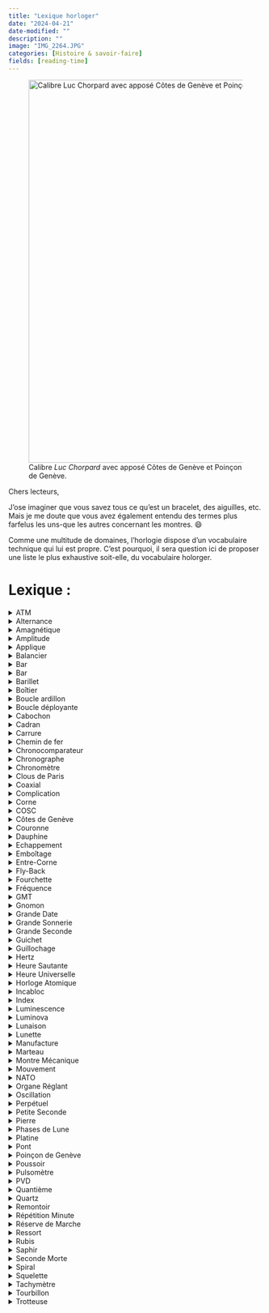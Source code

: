 ```yaml
---
title: "Lexique horloger"
date: "2024-04-21"
date-modified: ""
description: ""
image: "IMG_2264.JPG"
categories: [Histoire & savoir-faire] 
fields: [reading-time]
---
```


![Calibre *Luc Chorpard* avec apposé Côtes de Genève et Poinçon de Genève.](IMG_2265.JPG){fig-align="center" width="20cm"}

Chers lecteurs,

J'ose imaginer que vous savez tous ce qu'est un bracelet, des aiguilles, etc. Mais je me doute que vous avez également entendu des termes plus farfelus les uns-que les autres concernant les montres. 😄

Comme une multitude de domaines, l'horlogie dispose d'un vocabulaire technique qui lui est propre. C'est pourquoi, il sera question ici de proposer une liste le plus exhaustive soit-elle, du vocabulaire holorger.

# **Lexique :**

<details>

<summary>ATM</summary>

<br> Abbréviation d' « atmosphère normale », ATM est une unité de pression indiquant l'étanchéité d'une montre. Par exemple, une montre offrant une étanchéité de 10ATM résiste à une pression de 10 bars, soit 100 mètres de profondeur. Cependant, c'est une indication à ne pas prendre au premier degré. Par exemple, la plongée requiert une capacité de 20ATM minimum.

</details>

<details>

<summary>Alternance</summary>

<br> Déplacement d'un pendule ou d'un balancier entre deux positions extrêmes (A' \> A »). Deux alternances, soit un aller-retour, constituent une oscillation, soit le fameux « tic-tac » d'une montre.En règle générale, un balancier compte 5 oscillations par seconde (fréquence de marche de 18,000 alternances à l'heure -- 2,5Hz), 8 oscillations par seconde (fréquence de marche de 28,800 alternances à l'heure -- 4Hz) ou 10 oscillations par seconde (fréquence de marche de 36,000 alternances à l'heure -- 5Hz).

</details>

<details>

<summary>Amagnétique</summary>

<br> Se dit d'une montre dont le fonctionnement des organes réglants ne sont pas affectés par le magnétisme. La majorité des pièces d'horlogerie étant fabriquées à partir de métaux et d'alliages ferreux, celles-ci sont habituellement déréglées par les champs magnétiques. La définition d'une montre antimagnétique est régie par la norme ISO 764, celle-ci devant être apte à fonctionner après une exposition accidentelle à un champ de 4800 A/m (soit 60 gauss).

</details>

<details>

<summary>Amplitude</summary>

<br> Angle maximum entre les deux positions extrêmes d'une pendule ou d'un balancier (A\>A »). Cela équivaut au trajet complet effectué par le balancier lors d'une alternance. En règle générale, l'amplitude d'un balancier se situe entre 180° et 315°. Si l'amplitude dépasse cette valeur, le balancier peut buter contre la fourchette, ce que les horlogers appellent le rabattement.

</details>

<details>

<summary>Applique</summary>

<br> Les appliques sont les index ou marquages découpés dans une plaque métallique puis apposés à même le cadran, soit par collage ou par rivetage.

</details>

<details>

<summary>Balancier</summary>

<br> Élément mobile généralement de forme circulaire, c'est l'organe qui règle la montre. Celui-ci oscille sur son axe de rotation et est accouplé au spiral, ressort lui permettant d'imprimer un mouvement de va-et-vient parfaitement régulier, appelé oscillation (le fameux « tic-tac »). Dans le cas des montres à quartz, le spiral est remplacé par un moteur électrique alimenté par une pile.

</details>

<details>

<summary>Bar</summary>

<br> Unité de pression atmosphérique de référence, 1 bar soit 1013 hectopascals, c'est un terme permettant d'indiquer l'étanchéité d'une montre (voir aussi ATM).

</details>

<details>

<summary>Bar</summary>

<br> Unité de pression atmosphérique de référence, 1 bar soit 1013 hectopascals, c'est un terme permettant d'indiquer l'étanchéité d'une montre (voir aussi ATM).

</details>

<details>

<summary>Barillet</summary>

<br> Le barillet est un ensemble formé d'une boîte cylindrique et d'une roue dentée fermée par un couvercle. Il permet d'accumuler l'énergie produite par le système de remontage pour ensuite la redistribuer aux différents engrenages du mouvement.

</details>

<details>

<summary>Boîtier</summary>

<br> Le boîtier (ou boîte) est la principale protection d'une montre et permet de protéger le mécanisme contre les chocs, l'humidité ainsi que la poussière. Il est composé d'une partie principale appelée carrure contenant le mouvement, le cadran et les aiguilles, à laquelle sont fixés les divers éléments extérieurs.

</details>

<details>

<summary>Boucle ardillon</summary>

<br> La boucle ardillon est le type de fermoir le plus classique, composé d'une pointe métallique articulée sur une boucle permettant de fermer le bracelet grâce à une perforation dans le brin percé.

</details>

<details>

<summary>Boucle déployante</summary>

<br> La boucle déployante est un fermoir articulé qui se déploie lors de son ouverture. Elle permet notamment à la montre de flotter autour du poignet en cas d'ouverture accidentelle.

</details>

<details>

<summary>Cabochon</summary>

<br> Désigne un type d'ornement utilisé sur la couronne et parfois sur le cadran. Il s'agit généralement d'une pierre précieuse ou fine, polie (et non taillée).

</details>

<details>

<summary>Cadran</summary>

<br> Le cadran est une pièce généralement métallique sur laquelle s'affiche des indications diverses telles que les heures, minutes et secondes.

</details>

<details>

<summary>Carrure</summary>

<br> La carrure est l'une des trois pièces maîtresses du boîtier qui accueille le mouvement. Elle se trouve entre le fond de boîte et la lunette de la montre.

</details>

<details>

<summary>Chemin de fer</summary>

<br> Échelle de minuterie imprimée sur le cadran qui se distingue de par sa ressemblance avec les rails d'un chemin de fer.

</details>

<details>

<summary>Chronocomparateur</summary>

<br> Appareil d'horloger permettant de tester rapidement la marche d'une montre, généralement en 1 à 3 minutes, grâce au son généré par les chocs de l'échappement. Ceux-ci sont ensuite transformés en émissions de courant éléctrique variable puis amplifiés. Un chronocomparateur permet notamment de de vérifier la précision d'une montre puis de détecter des anomalies.

</details>

<details>

<summary>Chronographe</summary>

<br> Un chronographe est une montre indiquant les heures, les minutes et les secondes, complétée d'une aiguille se mettant en marche/arrêt sur simple action d'un poussoir afin de mesurer la durée d'un événement. Il possède généralement des compteurs d'heures et minutes totalisant les tours de l'aiguille du chronographe.

</details>

<details>

<summary>Chronomètre</summary>

<br> Plus qu'un simple appareil de mesure du temps, en horlogerie, un chronomètre désigne une montre de haute précision ayant obtenu une certification de chronométrie par une organisation spécialisée, neutre et officielle. On recense notamment le Contrôle Officiel Suisse des Chronomètres (COSC), l'observatoire de Genève ou celui de Neuchâtel mais aussi le METAS-Cert

</details>

<details>

<summary>Clous de Paris</summary>

<br> Type de guillochage que l'on retrouve sur des cadrans très classiques, composé de lignes entrecroisée set creusées, formant de petites pyramides.

</details>

<details>

<summary>Coaxial</summary>

<br> Par définition, le terme coaxial signifie « sur le même axe » et désigne donc un mouvement possédant plusieurs aiguilles sur le même axe (heures, minutes, secondes).

</details>

<details>

<summary>Complication</summary>

<br> La complication désigne toute autre fonction qu'une montre peut posséder autre que l'indication des heures, minutes et secondes. Cela comprend par exemple le calendrier perpétuel, le tourbillon, les fuseaux horaires, le chronographe ou encore les phases de lune.

</details>

<details>

<summary>Corne</summary>

<br> Solidaires de la carrure et situées aux extrémités du boîtier, les cornes ont pour fonction d'accrocher le bracelet à la montre. La petite barrette qui s'y loge grâce à de petits trous, passant aussi à l'intérieur du bracelet afin de le maintenir, est également appelée entre-corne.

</details>

<details>

<summary>COSC</summary>

<br> Le Contrôle Officiel Suisse des Chronomètres (COSC), est une association à but non lucratif qui s'occupe de décerner le titre de chronomètre certifié. Pour cela, un système de mesures et de contrôles sur une durée de 15 jours a été rigoureusement mis en place afin de gager la fiabilité et la qualité des montres de manière individuelle (et non par collection). Pour une montre mécanique, l'écart de marche toléré selon les températures et positions testées se situe entre -4 et +6 secondes par jour.

</details>

<details>

<summary>Côtes de Genève</summary>

<br> La décoration en **côtes de Genève** est un type de finition présent sur nombre de mouvements d'horlogerie, principalement pour les platines. Cette décoration est formée de stries parallèles, ondulées, usinées dans le métal à l'aide d'un outil rotatif abrasif qui effectue des passes successives parallèles. Ce type de finition est emblématique de l'horlogerie suisse depuis le fin du [xix]{.smallcaps}^e^ siècle. Les sillons avaient historiquement le rôle de capturer les poussières afin d'éviter qu'elles viennent bloquer les engrenages, cependant la fonction de ces finitions est maintenant surtout décorative.

</details>

<details>

<summary>Couronne</summary>

<br> La couronne (de remontoir) est un bouton présent à l'extérieur du boîtier permettant de remonter le mouvement manuellement ainsi que de régler l'heure de la montre.

</details>

<details>

<summary>Dauphine</summary>

<br> Reprenant la forme d'un triangle effilé dont la forme se continue vers l'embase, les aiguilles dauphines affichent généralement un certain relief sur leur partie centrale, créant des facettes jouant avec les reflets de lumière.

</details>

<details>

<summary>Echappement</summary>

<br> Désigne le mécanisme positionné entre le rouage (l'ensemble des roues et pignons transmettant la force depuis le barillet) et l'organe réglant (ou régulateur -- soit le duo balancier et spiral -- permettant la division en périodes de temps). L'échappement permet d'interrompre le mouvement des roues afin de distribuer l'énergie au balancier à intervalles réguliers. La quasi-totalité des montres suisses utilisent un échappement à ancre composé de 3 groupes de pièces : la roue d'échappement, l'ancre et le double plateau.

</details>

<details>

<summary>Emboîtage</summary>

<br> Étape de l'assemblage d'une montre durant laquelle le mouvement est introduit puis fixé dans le boîtier.

</details>

<details>

<summary>Entre-Corne</summary>

<br> Espace situé entre les cornes d'un boîtier de montre. Sa mesure détermine généralement la largeur du bracelet pouvant être fixé au boîtier. Dans certains cas, l'entre-corne est aussi utilisée pour désigner la tige métallique (pompe) permettant de fixer le bracelet.

</details>

<details>

<summary>Fly-Back</summary>

<br> Aussi appelé « retour en vol », le fly-back est une fonction ayant été mise au point pour les pilotes d'avion, permettant de mesurer la durée d'un événement et de le remettre à zéro sans avoir à arrêter l'aiguille du chronographe.

</details>

<details>

<summary>Fourchette</summary>

<br> Partie de l'ancre ressemblant à une fourchette et faisant la liaison entre le balancier et l'échappement.

</details>

<details>

<summary>Fréquence</summary>

<br> Mesurée en hertz, la fréquence fait référence au nombre d'oscillations qu'effectue le balancier d'une montre en une seule seconde (généralement compris entre 5 et 10). Par vulgarisation, on la traduit souvent en nombre d'alternances par heure, soit 18000 (2,5Hz), 21600 (3Hz), 28800 (4Hz) ou 36000 (5Hz)

</details>

<details>

<summary>GMT</summary>

<br> Abbréviation signifiant « Greenwich Mean Time ». Ce terme désigne l'heure solaire au méridien de l'observatoire de Greenwich en Angleterre, soit un temps civil d'une durée de 24 heures commençant à minuit. Sur une montre, la fonction GMT fait référence à l'affichage d'un second fuseau horaire de façon simultanée avec l'heure locale.

</details>

<details>

<summary>Gnomon</summary>

<br> Le gnomon fut l'un des tout premiers dispositifs de mesure du temps. Ancêtre du cadran solaire, cet instrument astronomique est composé d'un corps placé à la verticale et projetant une ombre dont la longueur détermine les moments de la journée. Au lever et au coucher du soleil, elle est infinie tandis qu'elle est la plus courte à midi lorsque le soleil est à son plus haut.

</details>

<details>

<summary>Grande Date</summary>

<br> Cette complication horlogère permet l'affichage de la date via deux disques distincts, contrairement à une date traditionnelle qui s'affiche sur un seul disque. Le résultat est une date surdimensionnée, d'où son nom de grande date.

</details>

<details>

<summary>Grande Sonnerie</summary>

<br> Cette complication horlogère permet à la montre de sonner au passage des heures, mais également des quarts d'heure. Un bouton-poussoir permet d'activer la sonnerie à la demande. Le nombre de composants nécessaires à l'élaboration d'un tel mouvement en font la complication la plus complexe de toutes.

</details>

<details>

<summary>Grande Seconde</summary>

<br> La grande seconde fait référence à la trotteuse, soit l'aiguille indiquant les secondes au centre d'une montre. Ce terme s'oppose à la petite seconde parfois placée dans un petit cadran à 6 heures.

</details>

<details>

<summary>Guichet</summary>

<br> Petite ouverture située au niveau du cadran et sous laquelle est affichée diverses indications, notamment la date généralement à 3 heures. Un guichet peut aussi afficher d'autres informations telles que le jour, le mois, les phases lunaires, mais aussi les minutes/heures dans le cas d'une « montre à guichet ».

</details>

<details>

<summary>Guillochage</summary>

<br> Technique de gravure, effectuée à la main avec un burin ou à la machine avec un tour à guillocher, permettant de décorer une surface métallique de lignes droites ou de courbes symétriques. Généralement présent sur les cadrans, le guillochage peut aussi être appliqué sur le boîtier d'une montre.

</details>

<details>

<summary>Hertz</summary>

<br> Unité de mesure de fréquence d'un événement sur une seconde. En horlogerie, le Hertz (Hz) est utilisé pour mesurer la fréquence de marche d'un mouvement.

</details>

<details>

<summary>Heure Sautante</summary>

<br> Se dit d'une montre dont l'indication de l'heure se fait dans un guichet (généralement situé à midi) et dont le changement d'heure s'effectue par saut toutes les 60 minutes. Cette complication a été inventée par l'horloger français Blondeau dans les années 1830.

</details>

<details>

<summary>Heure Universelle</summary>

<br> Complication inventée par l'horloger suisse Louis Cottier, permettant à une montre d'afficher simultanément l'heure des 24 fuseaux horaires du monde. L'heure universelle (ou worldtimer en anglais) fonctionne grâce à un anneau rotatif gradué sur 24 heures qui pointe vers un anneau fixe marqué du nom des grandes villes qui représentent chaque fuseau.

</details>

<details>

<summary>Horloge Atomique</summary>

<br> Horloge de très haute précision dont le dispositif oscillant utilise la fréquence des radiations émises entre deux niveaux d'énergie d'atomes. La plus précise d'entre elles dévie d'une seconde tous les 16 milliards d'années.

</details>

<details>

<summary>Incabloc</summary>

<br> Marque déposée d'amortisseur de chocs permettant de conserver l'alignement des axes du balancier d'un mouvement mécanique. Composé d'un bloc renfermant un chaton, une pierre à trou, un contre-pivot et un ressort-lyre, ce système antichocs est le plus utilisé dans les calibres suisses.

</details>

<details>

<summary>Index</summary>

<br> L'index fait référence à un certain marquage des heures, soit les repères ayant progressivement remplacé les chiffres romains ou arabes allant généralement de 1 à 12 sur le cadran.

</details>

<details>

<summary>Luminescence</summary>

<br> Par définition la luminescence désigne l'émission de rayons de lumière. En horlogerie, il s'agit de la matière recouvrant l'index et les aiguilles permettant de lire l'heure dans l'obscurité. Le tritium fût la matière utilisée par le passé mais a été remplacée par le système LumiNova à cause de ses propriétés radioactives.

</details>

<details>

<summary>Luminova</summary>

<br> Le LumiNova est une pâte lumineuse composée d'ampoules de tritum qui permet d'emmagasiner la lumière pour ensuite la refléter une fois plongée dans l'obscurité. Cette matière a permis d'écarter les sels de radium présentes dans le tritium et ainsi évincer la propriété radioactive de cette matière.

</details>

<details>

<summary>Lunaison</summary>

<br> Aussi appelé mois lunaire, la lunaison désigne l'intervalle de temps séparant deux nouvelles lunes consécutives. Ce cycle complet fait approximativement 29,5 jours et se décompose en 8 phases : nouvelle lune, premier croissant, premier quartier, lune gibbeuse croissante, pleine lune, lune gibbeuse décroissante, dernier quartier et dernier croissant.

</details>

<details>

<summary>Lunette</summary>

<br> La lunette est l'un des éléments principaux du boîtier. Elle se trouve sur la partie supérieure, au-dessus de la carrure, et porte la glace de la montre. Celle-ci peut être tournante afin d'indiquer diverses informations telles que la durée d'un événement. Lorsqu'elle est unidirectionnelle, elle ne tourne que dans un seul sens, notamment pour les montres de plongée.

</details>

<details>

<summary>Manufacture</summary>

<br> Symbole de qualité en horlogerie, une manufacture désigne une fabrique produisant ses produits de manière artisanale, soit en quasi-totalité. Ce terme fait notamment écho à un mouvement entièrement développé par une marque.

</details>

<details>

<summary>Marteau</summary>

<br> Le marteau est une pièce métallique qui frappe les timbres afin de les faire vibrer et ainsi produire des sons. C'est une pièce que l'on retrouve dans les montres à sonnerie.

</details>

<details>

<summary>Montre Mécanique</summary>

<br> Une montre mécanique, en opposition à une montre à quartz, est une montre qui fonctionne sans pile. Elle est animée par un mouvement à remontage manuel, nécessitant d'être remonté tous les jours en tournant la couronne, ou automatique qui se remonte par les mouvements de la personne via un rotor tournant autour d'un axe.

</details>

<details>

<summary>Mouvement</summary>

<br> Le mouvement d'une montre désigne l'ensemble des pièces et mécanisme la faisant fonctionner. Les différents types de mouvements sont appelés calibres.

</details>

<details>

<summary>NATO</summary>

<br> Les bracelets NATO ont été mis au point en 1973 à la demande du Ministère de la Défense Britannique qui recherchait un bracelet résistant à toute épreuve afin d'équiper ses armées. Cette origine militaire résonne toujours dans leur nom : North Atlantic Treaty Organization (NATO ou OTAN en français).

</details>

<details>

<summary>Organe Réglant</summary>

<br> Les organes réglants, aussi appelés régulateurs, désignent le balancier et le spiral qui fonctionnent avec l'échappement à ancre. Ils permettent le comptage du temps ainsi que la division en heures, minutes et secondes.

</details>

<details>

<summary>Oscillation</summary>

<br> C'est le déplacement aller-retour d'un pendule ou d'un balancier entre deux positions extrêmes (A' \> A » \> A'). Une oscillation est constituée de deux alternances, c'est le fameux tic-tac d'une montre.

</details>

<details>

<summary>Perpétuel</summary>

<br> Le terme perpétuel fait référence au quantième perpétuel, soit l'affichage de la date par son numéro. Le calendrier perpétuel lui, est un type de complication permettant d'afficher le jour du mois ainsi que le mois sur le cadran d'une montre mécanique. Celui-ci tient compte des mois irréguliers de 31, 30, 29 ou 28 jours puis des années bissextiles.

</details>

<details>

<summary>Petite Seconde</summary>

<br> Fonction permettant d'afficher les secondes dans un compteur déporté, contrairement à la grande seconde dont l'axe est situé au centre de la montre. On retrouve généralement la petite seconde à 6 ou 9 heures.

</details>

<details>

<summary>Pierre</summary>

<br> Aussi appelé rubis (synthétiques), les pierres d'horlogerie permettent de diminuer les frottements au sein d'un mouvement mécanique. Fabriquées en corindon synthétique, elles se reconnaissent immédiatement de par leur couleur rouge-rosée. Cette même matière est également utilisée pour les palettes d'un échappement à ancre.

</details>

<details>

<summary>Phases de Lune</summary>

<br> Les phases de lune sont une complication horlogère permettant l'affichage des diverses phases lunaires sur le cadran d'une montre. Une lunaison se divise en quatre phases : nouvelle lune, premier quartier, pleine lune et dernier quartier, effectuant un cycle complet en 29 jours, 12 heures, 44 minutes et 2,8 secondes.

</details>

<details>

<summary>Platine</summary>

<br> Un mot pour deux définitions. La première désigne est un métal plus précieux que l'or, lourd et inoxydable, que l'on retrouve dans certaines montres de luxe. La seconde désigne la plaque qui soutient les ponts et les organes d'un mouvement mécanique, mais aussi sur laquelle repose le cadran; la platine est creusée et percée pour recevoir les pièces du mouvement.

</details>

<details>

<summary>Pont</summary>

<br> Pièce métallique fixée sur la platine par les pieds et dans laquelle tournent les pivots mobiles du mouvement (barillet, roue de centre, renvoi, ancre, etc). Ses extrémités sont fixées par des vis.

</details>

<details>

<summary>Poinçon de Genève</summary>

<br> Le Poinçon de Genève est le sceau de qualité horlogère instauré par le Grand Conseil du canton de Genève en 1886. Cette certification est un standard d'excellence et l'emblème de la haute-horlogerie genevoise, il garantit la provenance des montres, leur bienfacture et leur fiabilité.

</details>

<details>

<summary>Poussoir</summary>

<br> Le poussoir désigne un bouton que l'on actionne afin de mettre un mécanisme en mouvement. Il permet notamment de commander l'ouverture d'un couvercle ou le démarrage/arrêt d'un chronographe.

</details>

<details>

<summary>Pulsomètre</summary>

<br> Type de chronographe ou échelle de mesure permettant de compter les pulsations du coeur. Selon l'unité de référence, il suffit de déclencher le chronographe -- ou d'attendre que la trotteuse soit à midi -- puis de compter 15 ou 30 pulsation et de regarder l'échelle pulsométrique afin de connaître le rythme cardiaque. C'est une fonction qui était autrefois très utile pour les médecins et infirmières afin de leur éviter de compter les pulsation sur une minute complète

</details>

<details>

<summary>PVD</summary>

<br> Acronyme de Physical Vapor Deposition, soit dépôt physique en phase vapeur, cette expression regroupe plusieurs méthodes. Dans tous les cas, il s'agit d'un procédé de métallisation par dépôt sous vide de films minces. C'est un type de placage qui permet d'obtenir des rendus de couleur, notamment au niveau du boîtier, et bien moins onéreux que le plaqué or par exemple.

</details>

<details>

<summary>Quantième</summary>

<br> Le quantième est un mécanisme qui permet l'affichage de la date du jour sur le cadran d'une montre. S'il est perpétuel, celui-ci tient automatiquement compte des mois de 31 et 30 jours ainsi que de 28 et 29 jours en février, puis des années bissextiles grâce à une mémoire mécanique.

</details>

<details>

<summary>Quartz</summary>

<br> Le quartz, ou oxyde de silicium, est une espèce minérale possédant des propriétés piézoélectriques. En horlogerie, son utilisation permet aux mouvements alimentés par courant électrique, grâce à une pile, de vibrer à une fréquence très élevée (32Khz) et donc d'offrir une très grande précision.

</details>

<details>

<summary>Remontoir</summary>

<br> Le remontoir est une petite tige reliée à une molette désignant souvent la couronne de remontoir, permettant le remontage manuel ou automatique d'une montre. Cette pièce sert à armer, soit retendre le ressort ou remonter le poids des horloges.

</details>

<details>

<summary>Répétition Minute</summary>

<br> La répétition minute est une complication permettant au porteur de la montre de connaître, à la demande, l'heure exacte sans regarder son cadran. C'est une complication particulièrement difficile à réaliser qui, grâce à un petit marteau tapant une clochette miniature, indique le temps via des notes graves et aigües.

</details>

<details>

<summary>Réserve de Marche</summary>

<br> La réserve de marche désigne le temps de fonctionnement d'une montre sans que celle-ci ait besoin d'être remontée, ou portée dans le cas d'une montre automatique. En règle générale, les mécanismes disposent d'une réserve de marche d'environ quarante heures.

</details>

<details>

<summary>Ressort</summary>

<br> En horlogerie, le ressort est un ruban en acier trempé et bleui, ou d'une autre composition spéciale, enroulé à l'intérieur du barillet. C'est la source d'énergie mécanique d'une montre.

</details>

<details>

<summary>Rubis</summary>

<br> Le rubis est une pierre précieuse de couleur rouge composée de corindon, oxyde d'aluminium, d'une grande dureté (2ème minéral le plus dur après le diamant). Elle a donné son nom à une pièce en horlogerie ayant pour fonction de réduire les frottements à certains endroits du mouvement.

</details>

<details>

<summary>Saphir</summary>

<br> Le verre de saphir est un matériau quasiment inrayable ayant pour fonction de protéger le cadran et les aiguilles d'une montre. Certains modèles de luxe l'utilisent même pour remplacer les fonds de boîte.

</details>

<details>

<summary>Seconde Morte</summary>

<br> Caractéristique des montres à quartz, la seconde morte désigne le mouvement d'une aiguille se déplaçant au rythme d'un saut par seconde. Dans l'horlogerie mécanique, la seconde morte est une véritable prouesse technique.

</details>

<details>

<summary>Spiral</summary>

<br> Le spiral est un petit ressort en forme de spirale (qui fait partie de l'organe réglant) permettant de régulariser le mouvement d'une montre. Il ramène le balancier en position initiale pour enclencher une nouvelle oscillation. Sa qualité a un grand impact sur la précision de l'heure donnée.

</details>

<details>

<summary>Squelette</summary>

<br> Aussi appelé mouvement squelette, le squelette est une technique esthétique dans laquelle certaines parties d'une montre ont été entrouvertes afin d'en dévoiler les organes.

</details>

<details>

<summary>Tachymètre</summary>

<br> Le tachymètre est un instrument permettant de mesurer la vitesse. Ce compteur de sport est muni d'un cadran à échelle qui lui sert à calculer une vitesse moyenne en fonction du temps nécessaire pour parcourir une distance donnée (souvent de 1000 mètres).

</details>

<details>

<summary>Tourbillon</summary>

<br> Dispositif mécanique mis au point par Abraham-Louis Breguet en 1801 afin de compenser les écarts de marche causés par la gravité terrestre en position verticale, le tourbillon renferme les composants permettant le va-et-vient du balancier dans une petite cage mobile au centre de la montre effectuant un tour par minute. C'est un mouvement très complexe qui a permis d'améliorer la précision des montres mécaniques.

</details>

<details>

<summary>Trotteuse</summary>

<br> La trotteuse est le nom donné à l'aiguille des secondes qui, avançant par à-coups, suit les oscillations du balancier. La grande trotteuse est fixée au centre du cadran alors que la petite trotteuse est elle placée sur un cadran spécifique.

</details>

